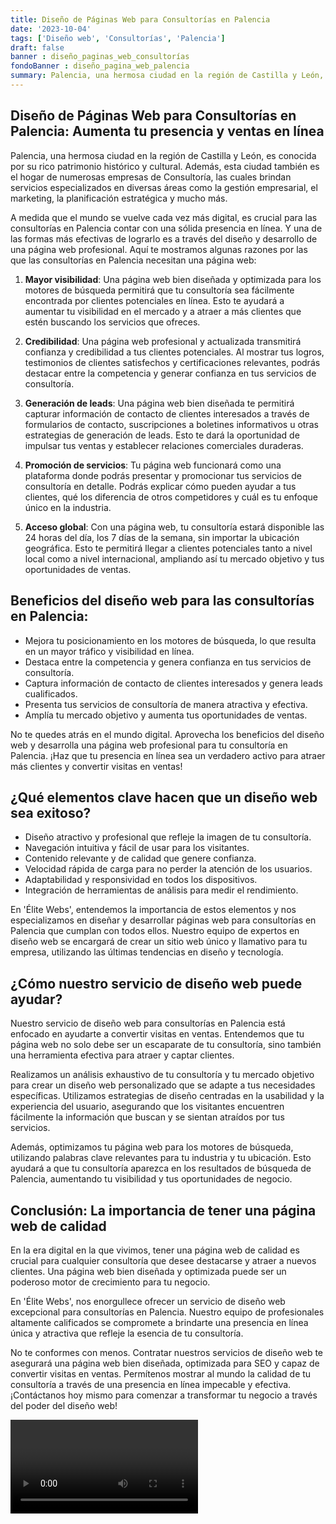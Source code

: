 ```yaml
---
title: Diseño de Páginas Web para Consultorías en Palencia
date: '2023-10-04'
tags: ['Diseño web', 'Consultorías', 'Palencia']
draft: false
banner : diseño_paginas_web_consultorías
fondoBanner : diseño_pagina_web_palencia
summary: Palencia, una hermosa ciudad en la región de Castilla y León, es conocida por su rico patrimonio histórico y cultural. Además, esta ciudad también es el hogar de numerosas empresas de Consultoría, las cuales brindan servicios especializados en diversas áreas como la gestión empresarial, el marketing, la planificación estratégica y mucho más.
---
```


## Diseño de Páginas Web para Consultorías en Palencia: Aumenta tu presencia y ventas en línea

Palencia, una hermosa ciudad en la región de Castilla y León, es conocida por su rico patrimonio histórico y cultural. Además, esta ciudad también es el hogar de numerosas empresas de Consultoría, las cuales brindan servicios especializados en diversas áreas como la gestión empresarial, el marketing, la planificación estratégica y mucho más.

A medida que el mundo se vuelve cada vez más digital, es crucial para las consultorías en Palencia contar con una sólida presencia en línea. Y una de las formas más efectivas de lograrlo es a través del diseño y desarrollo de una página web profesional. Aquí te mostramos algunas razones por las que las consultorías en Palencia necesitan una página web:

1. **Mayor visibilidad**: Una página web bien diseñada y optimizada para los motores de búsqueda permitirá que tu consultoría sea fácilmente encontrada por clientes potenciales en línea. Esto te ayudará a aumentar tu visibilidad en el mercado y a atraer a más clientes que estén buscando los servicios que ofreces.

2. **Credibilidad**: Una página web profesional y actualizada transmitirá confianza y credibilidad a tus clientes potenciales. Al mostrar tus logros, testimonios de clientes satisfechos y certificaciones relevantes, podrás destacar entre la competencia y generar confianza en tus servicios de consultoría.

3. **Generación de leads**: Una página web bien diseñada te permitirá capturar información de contacto de clientes interesados a través de formularios de contacto, suscripciones a boletines informativos u otras estrategias de generación de leads. Esto te dará la oportunidad de impulsar tus ventas y establecer relaciones comerciales duraderas.

4. **Promoción de servicios**: Tu página web funcionará como una plataforma donde podrás presentar y promocionar tus servicios de consultoría en detalle. Podrás explicar cómo pueden ayudar a tus clientes, qué los diferencia de otros competidores y cuál es tu enfoque único en la industria.

5. **Acceso global**: Con una página web, tu consultoría estará disponible las 24 horas del día, los 7 días de la semana, sin importar la ubicación geográfica. Esto te permitirá llegar a clientes potenciales tanto a nivel local como a nivel internacional, ampliando así tu mercado objetivo y tus oportunidades de ventas.

## Beneficios del diseño web para las consultorías en Palencia:

- Mejora tu posicionamiento en los motores de búsqueda, lo que resulta en un mayor tráfico y visibilidad en línea.
- Destaca entre la competencia y genera confianza en tus servicios de consultoría.
- Captura información de contacto de clientes interesados y genera leads cualificados.
- Presenta tus servicios de consultoría de manera atractiva y efectiva.
- Amplía tu mercado objetivo y aumenta tus oportunidades de ventas.

No te quedes atrás en el mundo digital. Aprovecha los beneficios del diseño web y desarrolla una página web profesional para tu consultoría en Palencia. ¡Haz que tu presencia en línea sea un verdadero activo para atraer más clientes y convertir visitas en ventas!

<GifSeo />

<Cta />

## ¿Qué elementos clave hacen que un diseño web sea exitoso?

- Diseño atractivo y profesional que refleje la imagen de tu consultoría.
- Navegación intuitiva y fácil de usar para los visitantes.
- Contenido relevante y de calidad que genere confianza.
- Velocidad rápida de carga para no perder la atención de los usuarios.
- Adaptabilidad y responsividad en todos los dispositivos.
- Integración de herramientas de análisis para medir el rendimiento.

En 'Élite Webs', entendemos la importancia de estos elementos y nos especializamos en diseñar y desarrollar páginas web para consultorías en Palencia que cumplan con todos ellos. Nuestro equipo de expertos en diseño web se encargará de crear un sitio web único y llamativo para tu empresa, utilizando las últimas tendencias en diseño y tecnología.

## ¿Cómo nuestro servicio de diseño web puede ayudar?

Nuestro servicio de diseño web para consultorías en Palencia está enfocado en ayudarte a convertir visitas en ventas. Entendemos que tu página web no solo debe ser un escaparate de tu consultoría, sino también una herramienta efectiva para atraer y captar clientes.

Realizamos un análisis exhaustivo de tu consultoría y tu mercado objetivo para crear un diseño web personalizado que se adapte a tus necesidades específicas. Utilizamos estrategias de diseño centradas en la usabilidad y la experiencia del usuario, asegurando que los visitantes encuentren fácilmente la información que buscan y se sientan atraídos por tus servicios.

Además, optimizamos tu página web para los motores de búsqueda, utilizando palabras clave relevantes para tu industria y tu ubicación. Esto ayudará a que tu consultoría aparezca en los resultados de búsqueda de Palencia, aumentando tu visibilidad y tus oportunidades de negocio.

## Conclusión: La importancia de tener una página web de calidad

En la era digital en la que vivimos, tener una página web de calidad es crucial para cualquier consultoría que desee destacarse y atraer a nuevos clientes. Una página web bien diseñada y optimizada puede ser un poderoso motor de crecimiento para tu negocio.

En 'Élite Webs', nos enorgullece ofrecer un servicio de diseño web excepcional para consultorías en Palencia. Nuestro equipo de profesionales altamente calificados se compromete a brindarte una presencia en línea única y atractiva que refleje la esencia de tu consultoría.

No te conformes con menos. Contratar nuestros servicios de diseño web te asegurará una página web bien diseñada, optimizada para SEO y capaz de convertir visitas en ventas. Permítenos mostrar al mundo la calidad de tu consultoría a través de una presencia en línea impecable y efectiva. ¡Contáctanos hoy mismo para comenzar a transformar tu negocio a través del poder del diseño web!

<Video />

<CtaBot job='Consultorías' city='Palencia'/>

<Gmaps query='Palencia+españa+maps' />